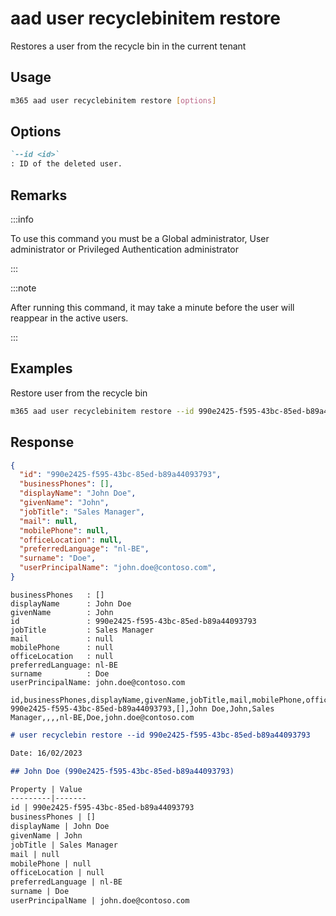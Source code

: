 
# aad user recyclebinitem restore

Restores a user from the recycle bin in the current tenant

## Usage

```sh
m365 aad user recyclebinitem restore [options]
```

## Options

```md defintion-list
`--id <id>`
: ID of the deleted user.
```

<Global />

## Remarks

:::info

To use this command you must be a Global administrator, User administrator or Privileged Authentication administrator

:::

:::note

After running this command, it may take a minute before the user will reappear in the active users.

:::

## Examples

Restore user from the recycle bin

```sh
m365 aad user recyclebinitem restore --id 990e2425-f595-43bc-85ed-b89a44093793
```

## Response

<Tabs>
  <TabItem value="JSON">

  ```json
  {
    "id": "990e2425-f595-43bc-85ed-b89a44093793",
    "businessPhones": [],
    "displayName": "John Doe",
    "givenName": "John",
    "jobTitle": "Sales Manager",
    "mail": null,
    "mobilePhone": null,
    "officeLocation": null,
    "preferredLanguage": "nl-BE",
    "surname": "Doe",
    "userPrincipalName": "john.doe@contoso.com",
  }
  ```

  </TabItem>
  <TabItem value="Text">

  ```text
  businessPhones   : []
  displayName      : John Doe
  givenName        : John
  id               : 990e2425-f595-43bc-85ed-b89a44093793
  jobTitle         : Sales Manager
  mail             : null
  mobilePhone      : null
  officeLocation   : null
  preferredLanguage: nl-BE
  surname          : Doe
  userPrincipalName: john.doe@contoso.com
  ```

  </TabItem>
  <TabItem value="CSV">

  ```csv
  id,businessPhones,displayName,givenName,jobTitle,mail,mobilePhone,officeLocation,preferredLanguage,surname,userPrincipalName
  990e2425-f595-43bc-85ed-b89a44093793,[],John Doe,John,Sales Manager,,,,nl-BE,Doe,john.doe@contoso.com
  ```

  </TabItem>
  <TabItem value="Markdown">

  ```md
  # user recyclebin restore --id 990e2425-f595-43bc-85ed-b89a44093793

  Date: 16/02/2023

  ## John Doe (990e2425-f595-43bc-85ed-b89a44093793)

  Property | Value
  ---------|-------
  id | 990e2425-f595-43bc-85ed-b89a44093793
  businessPhones | []
  displayName | John Doe
  givenName | John
  jobTitle | Sales Manager
  mail | null
  mobilePhone | null
  officeLocation | null
  preferredLanguage | nl-BE
  surname | Doe
  userPrincipalName | john.doe@contoso.com
  ```

  </TabItem>
</Tabs>

